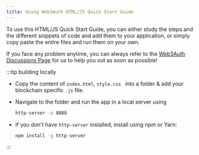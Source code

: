 ```yaml
---
title: Using Web3Auth HTML/JS Quick Start Guide
---
```


To use this HTML/JS Quick Start Guide, you can either study the steps and the different snippets of code and add them to your application, or simply
copy paste the entire files and run them on your own.

If you face any problem anytime, you can always refer to the [Web3Auth Discussions Page](https://github.com/Web3Auth/Web3Auth/discussions) for us to
help you out as soon as possible!

:::tip building locally

- Copy the content of `index.html`, `style.css ` into a folder & add your blockchain specific `.js` file.
- Navigate to the folder and run the app in a local server using

  ```bash
  http-server -p 8888
  ```

- If you don't have `http-server` installed, install using npm or Yarn:

  ```bash npm2yarn
  npm install -g http-server
  ```

:::
